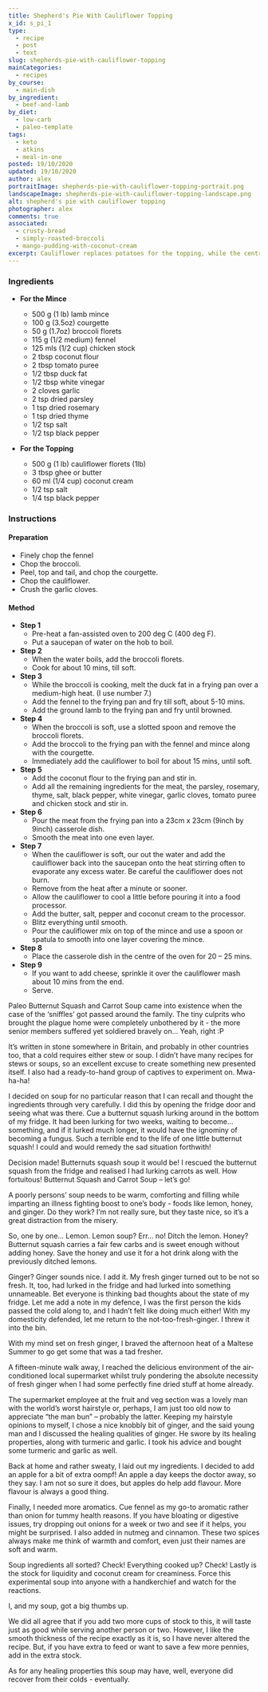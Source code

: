 ```yaml
---
title: Shepherd's Pie With Cauliflower Topping
x_id: s_pi_1
type:
  - recipe
  - post
  - text
slug: shepherds-pie-with-cauliflower-topping
mainCategories: 
  - recipes
by_course:
  - main-dish
by_ingredient:
  - beef-and-lamb
by_diet:
  - low-carb
  - paleo-template
tags:
  - keto
  - atkins
  - meal-in-one
posted: 19/10/2020
updated: 19/10/2020
author: alex
portraitImage: shepherds-pie-with-cauliflower-topping-portrait.png
landscapeImage: shepherds-pie-with-cauliflower-topping-landscape.png
alt: shepherd's pie with cauliflower topping
photographer: alex
comments: true
associated: 
  - crusty-bread
  - simply-roasted-broccoli
  - mango-pudding-with-coconut-cream
excerpt: Cauliflower replaces potatoes for the topping, while the centre is mostly meat with a few select, low carb veggies. A variety of herbs make it great tasting.
---
```


<Ingredients>

### Ingredients
    
  - **For the Mince**
    - 500 g (1 lb) lamb mince
    - 100 g (3.5oz) courgette
    - 50 g (1.7oz) broccoli florets
    - 115 g (1/2 medium) fennel
    - 125 mls (1/2 cup) chicken stock 
    - 2 tbsp coconut flour
    - 2 tbsp tomato puree
    - 1/2 tbsp duck fat
    - 1/2 tbsp white vinegar
    - 2 cloves garlic
    - 2 tsp dried parsley
    - 1 tsp dried rosemary
    - 1 tsp dried thyme
    - 1/2 tsp salt
    - 1/2 tsp black pepper

  - **For the Topping**
    - 500 g (1 lb) cauliflower florets (1lb)
    - 3 tbsp ghee or butter
    - 60 ml (1/4 cup) coconut cream
    - 1/2 tsp salt
    - 1/4 tsp black pepper

</Ingredients>

<Instructions>

### Instructions

#### Preparation
  - Finely chop the fennel
  - Chop the broccoli.
  - Peel, top and tail, and chop the courgette.
  - Chop the cauliflower.
  - Crush the garlic cloves.

#### Method

  - **Step 1**
    - Pre-heat a fan-assisted oven to 200 deg C (400 deg F).
    - Put a saucepan of water on the hob to boil.
  - **Step 2**
    - When the water boils, add the broccoli florets.
    - Cook for about 10 mins, till soft.
  - **Step 3**
    - While the broccoli is cooking, melt the duck fat in a frying pan over a medium-high heat. (I use number 7.)
    - Add the fennel to the frying pan and fry till soft, about 5-10 mins.
    - Add the ground lamb to the frying pan and fry until browned.
  - **Step 4**
    - When the broccoli is soft, use a slotted spoon and remove the broccoli florets.
    - Add the broccoli to the frying pan with the fennel and mince along with the courgette.  
    - Immediately add the cauliflower to boil for about 15 mins, until soft.
  - **Step 5**
    -  Add the coconut flour to the frying pan and stir in.
    - Add all the remaining ingredients for the meat, the parsley, rosemary, thyme, salt, black pepper, white vinegar, garlic cloves, tomato puree and chicken stock and stir in.
  - **Step 6**
    - Pour the meat from the frying pan into a 23cm x 23cm (9inch by 9inch) casserole dish. 
    - Smooth the meat into one even layer.
  - **Step 7**
    - When the cauliflower is soft, our out the water and add the cauliflower back into the saucepan onto the heat stirring often to evaporate any excess water. Be careful the cauliflower does not burn. 
    - Remove from the heat after a minute or sooner.
    - Allow the cauliflower to cool a little before pouring it into a food processor. 
    - Add the butter, salt, pepper and coconut cream to the processor. 
    - Blitz everything until smooth.
    - Pour the cauliflower mix on top of the mince and use a spoon or spatula to smooth into one layer covering the mince.
  - **Step 8**
    - Place the casserole dish in the centre of the oven for 20 – 25 mins.
  - **Step 9**
    - If you want to add cheese, sprinkle it over the cauliflower mash about 10 mins from the end.
    - Serve.

</Instructions>

<RecipeBody>

Paleo Butternut Squash and Carrot Soup came into existence when the case of the ‘sniffles’ got passed around the family.  The tiny culprits who brought the plague home were completely unbothered by it - the more senior members suffered yet soldiered bravely on… Yeah, right :P  
 
It’s written in stone somewhere in Britain, and probably in other countries too, that a cold requires either stew or soup. I didn’t have many recipes for stews or soups, so an excellent excuse to create something new presented itself.  I also had a ready-to-hand group of captives to experiment on. Mwa-ha-ha! 

I decided on soup for no particular reason that I can recall and thought the ingredients through very carefully.  I did this by opening the fridge door and seeing what was there. Cue a butternut squash lurking around in the bottom of my fridge.  It had been lurking for two weeks, waiting to become… something, and if it lurked much longer, it would have the ignominy of becoming a fungus.  Such a terrible end to the life of one little butternut squash! I could and would remedy the sad situation forthwith! 

Decision made! Butternuts squash soup it would be! I rescued the butternut squash from the fridge and realised I had lurking carrots as well.  How fortuitous!  Butternut Squash and Carrot Soup – let’s go!

A poorly persons’ soup needs to be warm, comforting and filling while imparting an illness fighting boost to one’s body - foods like lemon, honey, and ginger.  Do they work?  I’m not really sure, but they taste nice, so it’s a great distraction from the misery.

So, one by one… Lemon. Lemon soup? Err… no! Ditch the lemon.
Honey? Butternut squash carries a fair few carbs and is sweet enough without adding honey. Save the honey and use it for a hot drink along with the previously ditched lemons.

Ginger? Ginger sounds nice. I add it.  My fresh ginger turned out to be not so fresh. It, too, had lurked in the fridge and had lurked into something unnameable.  Bet everyone is thinking bad thoughts about the state of my fridge.  Let me add a note in my defence, I was the first person the kids passed the cold along to, and I hadn’t felt like doing much either!  With my domesticity defended, let me return to the not-too-fresh-ginger. I threw it into the bin.  

With my mind set on fresh ginger, I braved the afternoon heat of a Maltese Summer to go get some that was a tad fresher.

A fifteen-minute walk away, I reached the delicious environment of the air-conditioned local supermarket whilst truly pondering the absolute necessity of fresh ginger when I had some perfectly fine dried stuff at home already.  

The supermarket employee at the fruit and veg section was a lovely man with the world’s worst hairstyle or, perhaps, I am just too old now to appreciate “the man bun” – probably the latter. Keeping my hairstyle opinions to myself, I chose a nice knobbly bit of ginger, and the said young man and I discussed the healing qualities of ginger. He swore by its healing properties, along with turmeric and garlic.  I took his advice and bought some turmeric and garlic as well.

Back at home and rather sweaty, I laid out my ingredients. I decided to add an apple for a bit of extra oompf! An apple a day keeps the doctor away, so they say. I am not so sure it does, but apples do help add flavour. More flavour is always a good thing.

Finally, I needed more aromatics. Cue fennel as my go-to aromatic rather than onion for tummy health reasons. If you have bloating or digestive issues, try dropping out onions for a week or two and see if it helps, you might be surprised.  I also added in nutmeg and cinnamon. These two spices always make me think of warmth and comfort, even just their names are soft and warm. 

Soup ingredients all sorted? Check! Everything cooked up? Check!  Lastly is the stock for liquidity and coconut cream for creaminess.
Force this experimental soup into anyone with a handkerchief and watch for the reactions.

I, and my soup, got a big thumbs up. 

We did all agree that if you add two more cups of stock to this, it will taste just as good while serving another person or two.  However, I like the smooth thickness of the recipe exactly as it is, so I have never altered the recipe.  But, if you have extra to feed or want to save a few more pennies, add in the extra stock.

As for any healing properties this soup may have, well, everyone did recover from their colds - eventually.

</RecipeBody>


